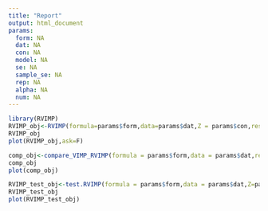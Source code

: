 ---
title: "Report"
output: html_document
params:
  form: NA
  dat: NA
  con: NA
  model: NA
  se: NA
  sample_se: NA
  rep: NA
  alpha: NA
  num: NA
---

```{r setup, fig.height = 5, fig.width = 5, fig.align = "center"}
library(RVIMP)
RVIMP_obj<-RVIMP(formula=params$form,data=params$dat,Z = params$con,residual.model = params$model,keep.ranger = F,seed=params$se)
RVIMP_obj
plot(RVIMP_obj,ask=F)
```


```{r, fig.height = 5, fig.width = 5, fig.align = "center"}
comp_obj<-compare_VIMP_RVIMP(formula = params$form,data = params$dat,residual.model =params$model,seed=params$se)
comp_obj
plot(comp_obj)
```

```{r, fig.height = 5, fig.width = 5, fig.align = "center"}
RVIMP_test_obj<-test.RVIMP(formula = params$form,data = params$dat,Z=params$con,alpha.one.sided = params$alpha,reps=params$rep,residual.model = params$model,sample_seed = params$sample_se,seed=params$se,keep.ranger=F,num.trees=params$num)
RVIMP_test_obj
plot(RVIMP_test_obj)
```

